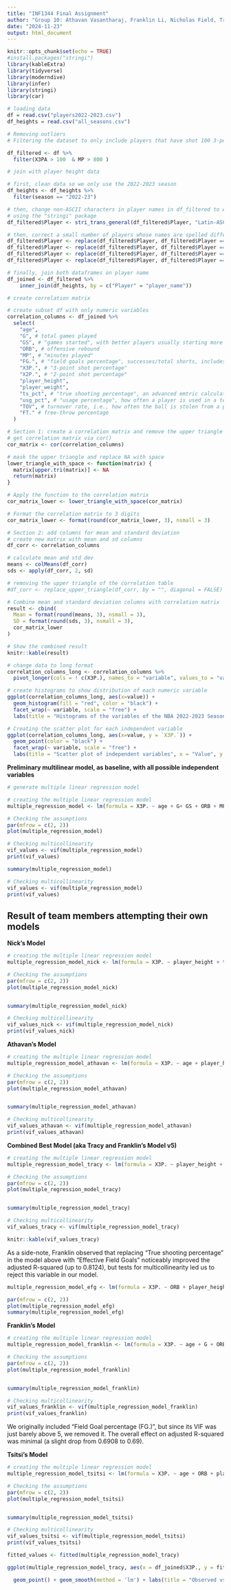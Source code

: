 ```yaml
---
title: "INF1344 Final Assignment"
author: "Group 10: Athavan Vasantharaj, Franklin Li, Nicholas Field, Tracy Pia, Tsitsi Macherera"
date: "2024-11-23"
output: html_document
---
```


```r
knitr::opts_chunk$set(echo = TRUE)
#install.packages("stringi")
library(kableExtra)
library(tidyverse)
library(moderndive)
library(infer)
library(stringi)
library(car)
```

```r
# loading data
df = read.csv("players2022-2023.csv")
df_heights = read.csv("all_seasons.csv")

```


```r
# Removing outliers
# Filtering the dataset to only include players that have shot 100 3-point shot attempts and played 800 minutes

df_filtered <- df %>% 
  filter(X3PA > 100  & MP > 800 )

```




```r
# join with player height data

# first, clean data so we only use the 2022-2023 season
df_heights <- df_heights %>%
  filter(season == "2022-23")

# then, change non-ASCII characters in player names in df_filtered to ASCII
# using the "stringi" package
df_filtered$Player <- stri_trans_general(df_filtered$Player, "Latin-ASCII")

# then, correct a small number of players whose names are spelled differently
df_filtered$Player <- replace(df_filtered$Player, df_filtered$Player == "Kevin Knox", "Kevin Knox II")
df_filtered$Player <- replace(df_filtered$Player, df_filtered$Player == "Marcus Morris", "Marcus Morris Sr.")
df_filtered$Player <- replace(df_filtered$Player, df_filtered$Player == "OG Anunoby", "O.G. Anunoby")
df_filtered$Player <- replace(df_filtered$Player, df_filtered$Player == "KJ Martin", "Kenyon Martin Jr.")

# finally, join both dataframes on player name
df_joined <- df_filtered %>% 
    inner_join(df_heights, by = c("Player" = "player_name"))

```


```r
# create correlation matrix

# create subset df with only numeric variables
correlation_columns <- df_joined %>%
  select(
    "age", 
    "G", # total games played
    "GS", # "games started", with better players usually starting more often,
    "ORB", # offensive rebound
    "MP", # "minutes played"
    "FG.", # "field goals percentage", successes/total shorts, includes both 2-point and 3-point shots
    "X3P.", # "3-point shot percentage"
    "X2P.", # "2-point shot percentage"
    "player_height",
    "player_weight",
    "ts_pct", # "true shooting percentage", an advanced emtric calculating overall shooting ability
    "usg_pct", # "usage percentage", how often a player is used in a team
    "TOV", # turnover rate, i.e., how often the ball is stolen from a player
    "FT." # free-throw percentage
  )

# Section 1: create a correlation matrix and remove the upper triangle
# get correlation matrix via cor()
cor_matrix <- cor(correlation_columns)

# mask the upper triangle and replace NA with space
lower_triangle_with_space <- function(matrix) {
  matrix[upper.tri(matrix)] <- NA
  return(matrix)
}

# Apply the function to the correlation matrix
cor_matrix_lower <- lower_triangle_with_space(cor_matrix)

# Format the correlation matrix to 3 digits
cor_matrix_lower <- format(round(cor_matrix_lower, 3), nsmall = 3)

# Section 2: add columns for mean and standard deviation
# create new matrix with mean and sd columns
df_corr <- correlation_columns

# calculate mean and std dev
means <- colMeans(df_corr)
sds <- apply(df_corr, 2, sd)

# removing the upper triangle of the correlation table
#df_corr <- replace_upper_triangle(df_corr, by = "", diagonal = FALSE)

# Combine mean and standard deviation columns with correlation matrix
result <- cbind(
  Mean = format(round(means, 3), nsmall = 3),
  SD = format(round(sds, 3), nsmall = 3),
  cor_matrix_lower
)

# Show the combined result
knitr::kable(result)

```


```r
# change data to long format
correlation_columns_long <- correlation_columns %>%
  pivot_longer(cols = ! c(X3P.), names_to = "variable", values_to = "value")

# create histograms to show distribution of each numeric variable
ggplot(correlation_columns_long, aes(x=value)) + 
  geom_histogram(fill = "red", color = "black") + 
  facet_wrap(~ variable, scale = "free") +
  labs(title = "Histograms of the variables of the NBA 2022-2023 Season dataset", x = "Value", y = "frequency")

```

```r
# Creating the scatter plot for each independent variable
ggplot(correlation_columns_long, aes(x=value, y = `X3P.`)) + 
  geom_point(color = "black") +
  facet_wrap(~ variable, scale = "free") +
  labs(title = "Scatter plot of independent variables", x = "Value", y = "3-point %")
```

**Preliminary multilinear model, as baseline, with all possible independent variables**

```r
# generate multiple linear regression model

# creating the multiple linear regression model
multiple_regression_model <- lm(formula = X3P. ~ age + G+ GS + ORB + MP + player_height + player_weight + ts_pct + FG. + X2P. + usg_pct + TOV + FT., data = df_joined)

```



```r
# Checking the assumptions
par(mfrow = c(2, 2))
plot(multiple_regression_model)

# Checking multicollinearity 
vif_values <- vif(multiple_regression_model)
print(vif_values)

summary(multiple_regression_model)

```
```r
# Checking multicollinearity 
vif_values <- vif(multiple_regression_model)
print(vif_values)

```

## Result of team members attempting their own models

**Nick's Model**
```r

# creating the multiple linear regression model
multiple_regression_model_nick <- lm(formula = X3P. ~ player_height + ts_pct  + X2P. + FG., data = df_joined)

# Checking the assumptions
par(mfrow = c(2, 2))
plot(multiple_regression_model_nick)


summary(multiple_regression_model_nick)

```

```r
# Checking multicollinearity 
vif_values_nick <- vif(multiple_regression_model_nick)
print(vif_values_nick)
```

**Athavan's Model**
```r

# creating the multiple linear regression model
multiple_regression_model_athavan <- lm(formula = X3P. ~ age + player_height + player_weight + ts_pct + MP + usg_pct + X2P., data = df_joined)

# Checking the assumptions
par(mfrow = c(2, 2))
plot(multiple_regression_model_athavan)


summary(multiple_regression_model_athavan)

```

```r
# Checking multicollinearity 
vif_values_athavan <- vif(multiple_regression_model_athavan)
print(vif_values_athavan)
```


**Combined Best Model (aka Tracy and Franklin's Model v5)**
```r

# creating the multiple linear regression model
multiple_regression_model_tracy <- lm(formula = X3P. ~ player_height + ts_pct + usg_pct + ORB + X2P. + TOV + FT., data = df_joined)

# Checking the assumptions
par(mfrow = c(2, 2))
plot(multiple_regression_model_tracy)


summary(multiple_regression_model_tracy)

```

```r
# Checking multicollinearity 
vif_values_tracy <- vif(multiple_regression_model_tracy)

knitr::kable(vif_values_tracy)
```

As a side-note, Franklin observed that replacing "True shooting percentage" in the model above with "Effective Field Goals" noticeably improved the adjusted R-squared (up to 0.8124), but tests for multicollinearity led us to reject this variable in our model.
```r
multiple_regression_model_efg <- lm(formula = X3P. ~ ORB + player_height + TOV + FT. + eFG. +usg_pct + X2P., data = df_joined) 
```

```r
par(mfrow = c(2, 2))
plot(multiple_regression_model_efg)
summary(multiple_regression_model_efg)
```

**Franklin's Model**
```r

# creating the multiple linear regression model
multiple_regression_model_franklin <- lm(formula = X3P. ~ age + G + ORB  + MP + player_height + player_weight + ts_pct + usg_pct + X2P., data = df_joined)

# Checking the assumptions
par(mfrow = c(2, 2))
plot(multiple_regression_model_franklin)


summary(multiple_regression_model_franklin)

```


```r
# Checking multicollinearity 
vif_values_franklin <- vif(multiple_regression_model_franklin)
print(vif_values_franklin)
```
We originally included "Field Goal percentage (FG.)", but since its VIF was just barely above 5, we removed it. The overall effect on adjusted R-squared was minimal (a slight drop from 0.6908 to 0.69).


**Tsitsi's Model**
```r

# creating the multiple linear regression model
multiple_regression_model_tsitsi <- lm(formula = X3P. ~ age + ORB + player_height + ts_pct + G + X2P., data = df_joined)

# Checking the assumptions
par(mfrow = c(2, 2))
plot(multiple_regression_model_tsitsi)


summary(multiple_regression_model_tsitsi)

```

```r
# Checking multicollinearity 
vif_values_tsitsi <- vif(multiple_regression_model_tsitsi)
print(vif_values_tsitsi)
```

```r
fitted_values <- fitted(multiple_regression_model_tracy)

ggplot(multiple_regression_model_tracy, aes(x = df_joined$X3P., y = fitted_values)) +

  geom_point() + geom_smooth(method = 'lm') + labs(title = "Observed vs fitted/predicted", x = "Observed", y = "fitted")

```
